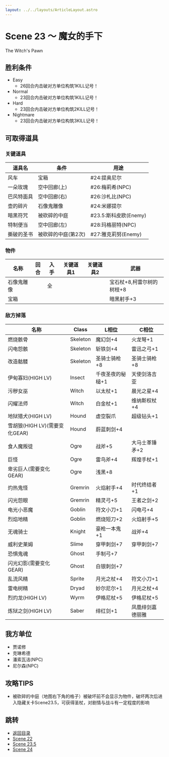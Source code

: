 ```yaml
---
layout: ../../layouts/ArticleLayout.astro
---
```

# Scene 23 ～ 魔女的手下  

The Witch's Pawn

## 胜利条件 

- Easy
  - 26回合内击破对方单位构筑1KILL记号！
- Normal
  - 23回合内击破对方单位构筑1KILL记号！
- Hard
  - 23回合内击破对方单位构筑2KILL记号！
- Nightmare
  - 23回合内击破对方单位构筑3KILL记号！

## 可取得道具 

### 关键道具

|道具名|条件|用途|
|---|---|---|
|风车|宝箱|#24:提奥尼尔|
|一朵玫瑰|空中回廊(上)|#26:梅莉希(NPC)|
|巴风特面具|空中回廊(右)|#26:沙札比(NPC)|
|壶的碎片|石像鬼雕像|#24:米娜提尔|
|暗黑符咒|被砍碎的中庭|#23.5:斯科皮欧(Enemy)|
|特制便当|空中回廊(左)|#28:玛格丽特(NPC)|
|撕破的圣书|被砍碎的中庭(第2次)|#27:雅克莉努(Enemy)|

### 物件

|名称|回合|入手|关键道具1|关键道具2|武器|
|---|---|---|---|---|---|
|石像鬼雕像||全|||宝石杖+8,柯雷尔树的树枝+8|
|宝箱|||||暗黑射手+3|

### 敌方掉落

|名称|Class|L相位|C相位|
|---|---|---|---|
|燃烧骸骨|Skeleton|魔幻剑+4|火龙弩+1|
|闪电怨骸|Skeleton|斩铁剑+4|雷迅之弓+1|
|改造骷髅|Skeleton|圣骑士骑枪+8|圣骑士骑枪+8|
|伊甸寡妇(HIGH LV)|Insect|千夜圣夜的秘槌+1|天使剑洛吉亚|
|污秽女巫|Witch|以太杖+1|晨光之星+4|
|闪耀法师|Witch|白金杖+1|维纳斯权杖+4|
|地狱猎犬(HIGH LV)|Hound|虚空裂爪|超级钻头+1|
|雪胡狼(HIGH LV)(需要变化GEAR)|Hound|蔚蓝刺剑+4||
|食人魔叛徒|Ogre|战斧+5|大马士革锤矛+2|
|巨怪|Ogre|雷鸟斧+4|辉煌手杖+1|
|卑劣巨人(需要变化GEAR)|Ogre|浅黑+8||
|灼热鬼怪|Gremrin|火焰射手+4|时代终结者+1|
|闪光怨眼|Gremrin|精灵弓+5|王者之剑+2|
|电光小恶魔|Goblin|符文小刀+1|闪电弓+4|
|烈焰地精|Goblin|燃烧短刀+2|火焰射手+5|
|无魂骑士|Knight|豪枪一本鬼+1|战斧+4|
|威利史莱姆|Slime|穿甲刺剑+7|穿甲刺剑+7|
|恐惧鬼魂|Ghost|手制弓+7||
|闪光幻影(需要变化GEAR)|Ghost|白银刺剑+7||
|乱流风精|Sprite|月光之杖+4|符文小刀+1|
|雷电树精|Dryad|妙尔尼尔+1|月光之杖+4|
|烈灼龙(HIGH LV)|Wyrm|伊格尼杖+5|伊格尼杖+5|
|炼狱之剑(HIGH LV)|Saber|绯红剑+1|凤凰绯剑嘉德丽雅|

## 我方单位 

- 贾诺修
- 克琳希德
- 潘索瓦洁(NPC)
- 尼尔森(NPC)

## 攻略TIPS 

- 被砍碎的中庭（地图右下角的格子）被破坏前不会显示为物件，破坏两次后进入隐藏关卡Scene23.5，可获得圣杖，对剧情与战斗有一定程度的影响

## 跳转

- [返回目录](../maria)
- [Scene 22](./1-22)
- [Scene 23.5](./1-23_5)
- [Scene 24](./1-24)